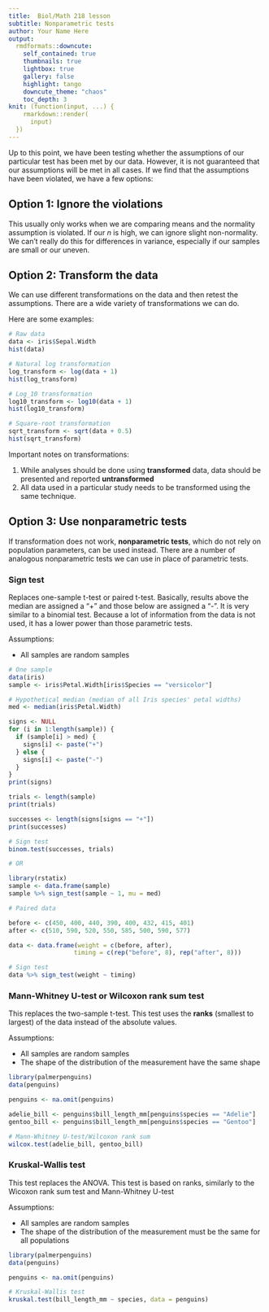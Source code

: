 ```yaml
---
title:  Biol/Math 218 lesson
subtitle: Nonparametric tests
author: Your Name Here
output:
  rmdformats::downcute:
    self_contained: true
    thumbnails: true
    lightbox: true
    gallery: false
    highlight: tango
    downcute_theme: "chaos"
    toc_depth: 3
knit: (function(input, ...) {
    rmarkdown::render(
      input)
  })
---
```


Up to this point, we have been testing whether the assumptions of our particular
test has been met by our data. However, it is not guaranteed that our assumptions
will be met in all cases. If we find that the assumptions have been violated, we
have a few options:

## Option 1: Ignore the violations
This usually only works when we are comparing means and 
the normality assumption is violated. If our *n* is high, we can 
ignore slight non-normality. We can't really do this for differences in variance,
especially if our samples are small or our uneven.

## Option 2: Transform the data
We can use different transformations on the data and then retest the assumptions.
There are a wide variety of transformations we can do.

Here are some examples:

```r
# Raw data
data <- iris$Sepal.Width
hist(data)

# Natural log transformation
log_transform <- log(data + 1)
hist(log_transform)

# Log_10 transformation
log10_transform <- log10(data + 1)
hist(log10_transform)

# Square-root transformation
sqrt_transform <- sqrt(data + 0.5)
hist(sqrt_transform)
```

Important notes on transformations:

1. While analyses should be done using **transformed** data, data should be presented and reported **untransformed**
2. All data used in a particular study needs to be transformed using the same technique.

## Option 3: Use nonparametric tests

If transformation does not work, **nonparametric tests**, which do not rely on
population parameters, can be used instead. There are a number of analogous 
nonparametric tests we can use in place of parametric tests.

### Sign test

Replaces one-sample t-test or paired t-test. Basically, results above the 
median are assigned a "+" and those below are assigned a "-". It is very similar
to a binomial test. Because a lot of information from the data is not used, it 
has a lower power than those parametric tests.

Assumptions:

- All samples are random samples

```r
# One sample
data(iris)
sample <- iris$Petal.Width[iris$Species == "versicolor"]

# Hypothetical median (median of all Iris species' petal widths)
med <- median(iris$Petal.Width)

signs <- NULL
for (i in 1:length(sample)) {
  if (sample[i] > med) {
    signs[i] <- paste("+")
  } else {
    signs[i] <- paste("-")
  }
}
print(signs)

trials <- length(sample)
print(trials)

successes <- length(signs[signs == "+"])
print(successes)

# Sign test
binom.test(successes, trials)

# OR

library(rstatix)
sample <- data.frame(sample)
sample %>% sign_test(sample ~ 1, mu = med)

# Paired data

before <- c(450, 400, 440, 390, 400, 432, 415, 401)
after <- c(510, 590, 520, 550, 585, 500, 590, 577)

data <- data.frame(weight = c(before, after),
                  timing = c(rep("before", 8), rep("after", 8)))

# Sign test
data %>% sign_test(weight ~ timing)
```

### Mann-Whitney U-test or Wilcoxon rank sum test

This replaces the two-sample t-test. This test uses the **ranks** (smallest to
largest) of the data instead of the absolute values.

Assumptions:

- All samples are random samples
- The shape of the distribution of the measurement have the same shape

```r
library(palmerpenguins)
data(penguins)

penguins <- na.omit(penguins)

adelie_bill <- penguins$bill_length_mm[penguins$species == "Adelie"]
gentoo_bill <- penguins$bill_length_mm[penguins$species == "Gentoo"]

# Mann-Whitney U-test/Wilcoxon rank sum
wilcox.test(adelie_bill, gentoo_bill)
```

### Kruskal-Wallis test

This test replaces the ANOVA. This test is based on ranks, similarly to the 
Wicoxon rank sum test and Mann-Whitney U-test

Assumptions:

- All samples are random samples
- The shape of the distribution of the measurement must be the same for all populations

```r
library(palmerpenguins)
data(penguins)

penguins <- na.omit(penguins)

# Kruskal-Wallis test
kruskal.test(bill_length_mm ~ species, data = penguins)
```
